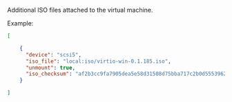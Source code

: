 <!-- Code generated from the comments of the additionalISOsConfig struct in builder/proxmox/common/config.go; DO NOT EDIT MANUALLY -->

Additional ISO files attached to the virtual machine.

Example:

```json
[

	{
	  "device": "scsi5",
	  "iso_file": "local:iso/virtio-win-0.1.185.iso",
	  "unmount": true,
	  "iso_checksum": "af2b3cc9fa7905dea5e58d31508d75bba717c2b0d5553962658a47aebc9cc386"
	}

]
```

<!-- End of code generated from the comments of the additionalISOsConfig struct in builder/proxmox/common/config.go; -->
